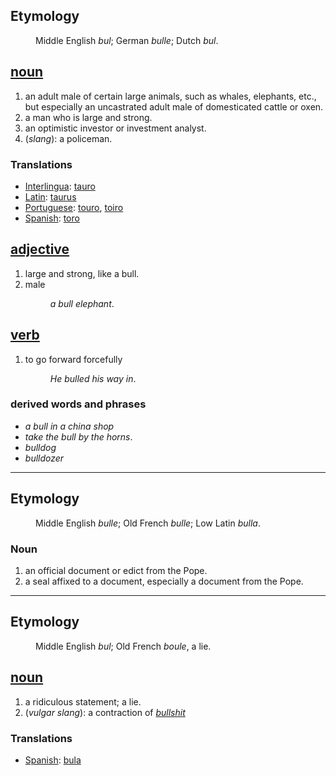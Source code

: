 ==Etymology==
:Middle English ''bul''; German ''bulle''; Dutch ''bul''.

== [[noun]] ==
#an adult male of certain large animals, such as whales, elephants, etc., but especially an uncastrated adult male of domesticated cattle or oxen.
#a man who is large and strong.
#an optimistic investor or investment analyst.
#(''slang''): a policeman.

=== Translations ===
*[[Interlingua]]: [[tauro]]
*[[Latin]]: [[taurus]]
*[[Portuguese]]: [[touro]], [[toiro]]
*[[Spanish]]: [[toro]]

== [[adjective]] ==
#large and strong, like a bull.
#male
#:''a bull elephant''.

== [[verb]] ==
#to go forward forcefully
#:''He bulled his way in''.

===derived words and phrases===
*''a bull in a china shop''
*''take the bull by the horns''.
*''bulldog''
*''bulldozer''

----

==Etymology==
:Middle English ''bulle''; Old French ''bulle''; Low Latin ''bulla''.
===Noun===
#an official document or edict from the Pope.
#a seal affixed to a document, especially a document from the Pope.

----

==Etymology==
:Middle English ''bul''; Old French ''boule'', a lie.

== [[noun]] ==
#a ridiculous statement; a lie.
#(''vulgar slang''): a contraction of ''[[bullshit]]''

=== Translations ===
*[[Spanish]]: [[bula]]